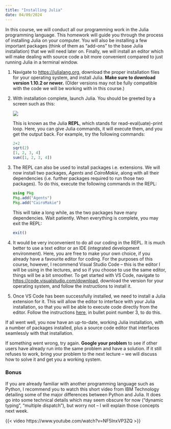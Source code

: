 ```yaml
---
title: "Installing Julia"
date: 04/09/2024
---
```


In this course, we will conduct all our programming work in the Julia programming language. This homework will guide you through the process of installing Julia on your computer. You will also be installing a few important packages (think of them as "add-ons" to the base Julia installation) that we will need later on. Finally, we will install an editor which will make dealing with source code a bit more convenient compared to just running Julia in a terminal window.

1. Navigate to <https://julialang.org>, download the proper installation files for your operating system, and install Julia. **Make sure to download version 1.10.2 or newer.** (Older versions may not be fully compatible with the code we will be working with in this course.)
1. With installation complete, launch Julia. You should be greeted by a screen such as this:

	 ![](../img/repl.png)

	 This is known as the Julia **REPL**, which stands for read-eval(uate)-print loop. Here, you can give Julia commands, it will execute them, and you get the output back. For example, try the following commands:

	 ```julia
	 2+2
	 sqrt(2)
	 [1, 2, 3, 4]
	 sum([1, 2, 3, 4])
	 ```
1. The REPL can also be used to install packages i.e. extensions. We will now install two packages, *Agents* and *CairoMakie*, along with all their dependencies (i.e. further packages required to run those two packages). To do this, execute the following commands in the REPL:

	 ```julia
	 using Pkg
	 Pkg.add("Agents")
	 Pkg.add("CairoMakie")
	 ```

	 This will take a long while, as the two packages have many dependencies. Wait patiently. When everything is complete, you may exit the REPL:

	 ```julia
	 exit()
	 ```

1. It would be very inconvenient to do all our coding in the REPL. It is much better to use a text editor or an IDE (integrated development environment). Here, you are free to make your own choice, if you already have a favourite editor for coding. For the purposes of this course, however, I recommend Visual Studio Code -- this is the editor I will be using in the lectures, and so if you choose to use the same editor, things will be a bit smoother. To get started with VS Code, navigate to <https://code.visualstudio.com/download>, download the version for your operating system, and follow the instructions to install it.
1. Once VS Code has been successfully installed, we need to install a Julia extension for it. This will allow the editor to interface with your Julia installation, so that you will be able to execute code directly from the editor. Follow the instructions [here](https://github.com/julia-vscode/julia-vscode#installing-juliavs-codevs-code-julia-extension), in bullet point number 3, to do this.

If all went well, you now have an up-to-date, working Julia installation, with a number of packages installed, plus a source code editor that interfaces seamlessly with that installation.

If something went wrong, try again. **Google your problem** to see if other users have already run into the same problem and have a solution. If it still refuses to work, bring your problem to the next lecture -- we will discuss how to solve it and get you a working system.


### Bonus

If you are already familiar with another programming language such as Python, I recommend you to watch this short video from IBM Technology detailing some of the major differences between Python and Julia. It does go into some technical details which may seem obscure for now ("dynamic typing", "multiple dispatch"), but worry not -- I will explain those concepts next week.

{{< video https://www.youtube.com/watch?v=NF5InxVP3ZQ >}}


